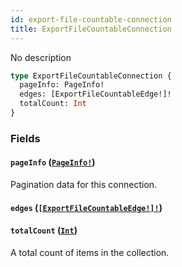 ```yaml
---
id: export-file-countable-connection
title: ExportFileCountableConnection
---
```


No description

```graphql
type ExportFileCountableConnection {
  pageInfo: PageInfo!
  edges: [ExportFileCountableEdge!]!
  totalCount: Int
}
```

### Fields

#### `pageInfo` ([`PageInfo!`](/developer/api-reference/objects/page-info.mdx))

Pagination data for this connection.

#### `edges` ([`[ExportFileCountableEdge!]!`](/developer/api-reference/objects/export-file-countable-edge.mdx))

#### `totalCount` ([`Int`](/developer/api-reference/scalars/int.mdx))

A total count of items in the collection.

